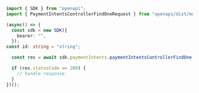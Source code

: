 ```typescript PaymentIntentsControllerFindOne.ts
import { SDK } from "openapi";
import { PaymentIntentsControllerFindOneRequest } from "openapi/dist/models/operations";

(async() => {
  const sdk = new SDK({
    bearer: "",
  });
const id: string = "string";

  const res = await sdk.paymentIntents.paymentIntentsControllerFindOne(id);

  if (res.statusCode == 200) {
    // handle response
  }
})();
```
